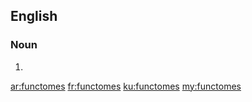 ==English==

===Noun===
{{head|en|plural}}

# {{plural of|functome|lang=en}}

[[ar:functomes]]
[[fr:functomes]]
[[ku:functomes]]
[[my:functomes]]